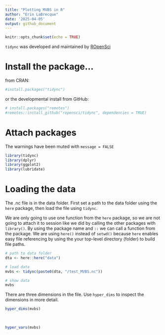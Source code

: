 ```yaml
---
title: "Plotting MVBS in R"
author: "Erin LaBrecque"
date: '2025-04-05'
output: github_document
---
```


```r
knitr::opts_chunk$set(echo = TRUE)
```

`tidync` was developed and maintained by [ROpenSci](https://github.com/ropensci/tidync/tree/main)

# Install the package... 

from CRAN:    
```r
#install.packages("tidync")
```

or the developmental install from GitHub:  
```r
# install.packages("remotes")
#remotes::install_github("ropensci/tidync", dependencies = TRUE)
```

# Attach packages  

The warnings have been muted with `message = FALSE`
```r
library(tidync)
library(dplyr)
library(ggplot2)
library(lubridate)
```


# Loading the data

The .nc file is in the data folder. First set a path to the data folder using the `here` package, then load the file using `tidync`.

We are only going to use one function from the `here` package, so we are not going to attach it to session like we did by calling the other packages with `library()`. By using the package name and `::` we can call a function from the package. We are using `here()` instead of `setwd()` because `here` enables easy file referencing by using the your top-level directory (folder) to build file paths.  


```r
# path to data folder
dta <- here::here("data")

# load data
mvbs <- tidync(paste0(dta, "/test_MVBS.nc"))

# show data
mvbs
```

There are three dimensions in the file. Use `hyper_dims` to inspect the dimensions in more detail.

```r
hyper_dims(mvbs)
```

<br>


```r
hyper_vars(mvbs)
```

